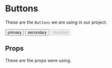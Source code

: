 
<Meta title='Components|Button' component={Button} />

# Buttons

These are the `Buttons` we are using in our project.

<Preview>
  <Story name='primary'>
    <Button onClick={action('click on link')} primary>
      primary
    </Button>
  </Story>
  <Story name='secondary'>
    <Button onClick={action('click on link')} secondary>
      secondary
    </Button>
  </Story>
  <Story name='disabled'>
    <Button
      onClick={action('click on link')}
      disabled={boolean('Disabled', true)}
    >
      disabled
    </Button>
  </Story>
</Preview>

## Props

These are the props were using.

<Props of={Button} />
